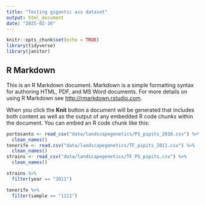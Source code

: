 ```yaml
---
title: "Testing gigantic ass dataset"
output: html_document
date: "2025-02-16"
---
```


```r
knitr::opts_chunk$set(echo = TRUE)
library(tidyverse)
library(janitor)
```

## R Markdown

This is an R Markdown document. Markdown is a simple formatting syntax for authoring HTML, PDF, and MS Word documents. For more details on using R Markdown see <http://rmarkdown.rstudio.com>.

When you click the **Knit** button a document will be generated that includes both content as well as the output of any embedded R code chunks within the document. You can embed an R code chunk like this:

```r
portosanto <- read_csv("data/landscapegenetics/PS_pipits_2016.csv") %>%
  clean_names()
tenerife <- read.csv("data/landscapegenetics/TF_pipits_2011.csv") %>% 
  clean_names()
strains <- read_csv("data/landscapegenetics/TF_PS_pipits.csv") %>% 
  clean_names()
```

```r
strains %>% 
  filter(year == "2011")
```
```r
tenerife %>% 
  filter(sample == "1111")
```



